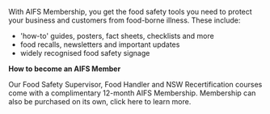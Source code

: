 With AIFS Membership, you get the food safety tools you need to protect your business and customers from food-borne illness. These include:

- 'how-to' guides, posters, fact sheets, checklists and more
- food recalls, newsletters and important updates
- widely recognised food safety signage 

**How to become an AIFS Member**

Our Food Safety Supervisor, Food Handler and NSW Recertification courses come with a complimentary 12-month AIFS Membership. Membership can also be purchased on its own, click here to learn more.

